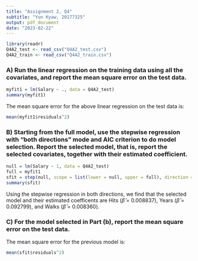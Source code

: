 ```yaml
---
title: "Assignment 2, Q4"
subtitle: "Yun Kyaw, 20177325"
output: pdf_document
date: "2023-02-22"
---
```

```r
library(readr)
Q4A2_test <- read_csv("Q4A2_test.csv")
Q4A2_train <- read_csv("Q4A2_train.csv")
```

### A) Run the linear regression on the training data using all the covariates, and report the mean square error on the test data.
```r
myfit1 = lm(Salary ~ ., data = Q4A2_test)
summary(myfit1)
```
The mean square error for the above linear regression on the test data is:
```r
mean(myfit1$residuals^2)
```

### B) Starting from the full model, use the stepwise regression with "both directions" mode and AIC criterion to do model selection. Report the selected model, that is, report the selected covariates, together with their estimated coefficient. 
```r
null = lm(Salary ~ 1, data = Q4A2_test)
full = myfit1
sfit = step(null, scope = list(lower = null, upper = full), direction = 'both')
summary(sfit)
```
Using the stepwise regression in both directions, we find that the selected model and their estimated coefficents are Hits ($\hat{\beta}$ = 0.008837), Years ($\hat{\beta}$ = 0.092799), and Walks ($\hat{\beta}$ = 0.008360).

### C) For the model selected in Part (b), report the mean square error on the test data.
The mean square error for the previous model is:
```r
mean(sfit$residuals^2)
```